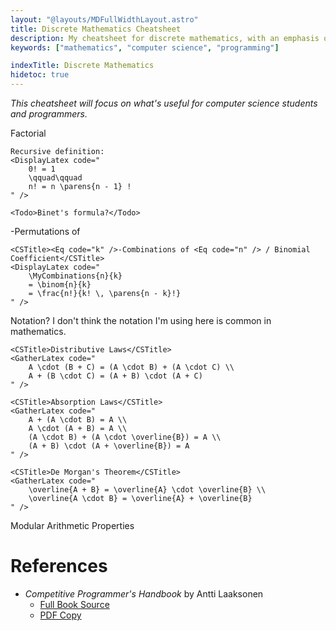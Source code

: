 ```yaml
---
layout: "@layouts/MDFullWidthLayout.astro"
title: Discrete Mathematics Cheatsheet
description: My cheatsheet for discrete mathematics, with an emphasis on material useful for computer science.
keywords: ["mathematics", "computer science", "programming"]

indexTitle: Discrete Mathematics
hidetoc: true
---
```





*This cheatsheet will focus on what's useful for computer science students and programmers.*

<CheatsheetBlock>

<CSFrame>
    <CSTitle>Factorial</CSTitle>
    <GatherLatex code="
        n!
        = \prod_{k = 1}^n{k}
        = 1 \times 2 \times 3 \times \dots \times (n-2) \times (n-1) \times n,
        \\
        \forall n \in \mathbb{Z} : n > 0.
        \qquad\qquad
        0! = 1
    " />

    Recursive definition:
    <DisplayLatex code="
        0! = 1
        \qquad\qquad
        n! = n \parens{n - 1} !
    " />

    <Todo>Binet's formula?</Todo>
</CSFrame>

<CSFrame>
    <CSTitle><Eq code="k" />-Permutations of <Eq code="n" /></CSTitle>
    <DisplayLatex code="
        \MyPermutations{n}{k}
        = \frac{n!}{\parens{n - k}!}
    " />

    <CSTitle><Eq code="k" />-Combinations of <Eq code="n" /> / Binomial Coefficient</CSTitle>
    <DisplayLatex code="
        \MyCombinations{n}{k}
        = \binom{n}{k}
        = \frac{n!}{k! \, \parens{n - k}!}
    " />
</CSFrame>

<CSFrame>
    <Todo>Notation? I don't think the notation I'm using here is common in mathematics.</Todo>

    <CSTitle>Distributive Laws</CSTitle>
    <GatherLatex code="
        A \cdot (B + C) = (A \cdot B) + (A \cdot C) \\
        A + (B \cdot C) = (A + B) \cdot (A + C)
    " />

    <CSTitle>Absorption Laws</CSTitle>
    <GatherLatex code="
        A + (A \cdot B) = A \\
        A \cdot (A + B) = A \\
        (A \cdot B) + (A \cdot \overline{B}) = A \\
        (A + B) \cdot (A + \overline{B}) = A
    " />

    <CSTitle>De Morgan's Theorem</CSTitle>
    <GatherLatex code="
        \overline{A + B} = \overline{A} \cdot \overline{B} \\
        \overline{A \cdot B} = \overline{A} + \overline{B}
    " />
</CSFrame>

<CSFrame>
    <CSTitle>Modular Arithmetic Properties</CSTitle>
    <AlignLatex code="
        \parens{a + b} \bmod m
            &= \parens{\parens{a \bmod m} + \parens{b \bmod m}} \bmod m
            \\
        \parens{a - b} \bmod m
            &= \parens{\parens{a \bmod m} - \parens{b \bmod m}} \bmod m
            \\
        \parens{a \times b} \bmod m
            &= \parens{\parens{a \bmod m} \parens{b \bmod m}} \bmod m
    " />
</CSFrame>

</CheatsheetBlock>


# References

- *Competitive Programmer's Handbook* by Antti Laaksonen
    - [Full Book Source](https://github.com/pllk/cphb/)
    - [PDF Copy](https://cses.fi/book/book.pdf)

